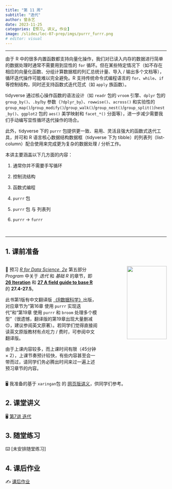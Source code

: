 ```yaml
---
title: "第 11 周"
subtitle: "迭代"
author: 曾永艺
date: 2023-11-25
categories: [预习, 讲义, 作业]
image: /slides/lec-07-prep/imgs/purrr_furrr.png
# editor: visual
---
```


<hr>

由于 R 中的很多内置函数都支持向量化操作，我们对已读入内存的数据进行简单的数据处理时通常不需要用到显性的 `for` 循环。但在某些特定情况下（如不存在相应的向量化函数、分组计算数据框的列汇总统计量、导入 / 输出多个文档等），循环迭代操作可能难以完全避免。R 支持传统命令式编程语言的 `for`、`while`、`if` 等控制结构，同时还支持函数式迭代范式（如 `apply` 族函数）。

tidyverse 通过核心操作函数的语法设计（如 `readr` 包的 `vroom` 引擎、`dplyr` 包的 `group_by()`、`.by`/`by` 参数（`?dplyr_by`）、`rowwise()`、`across()` 和实验性的 `group_map()`/`group_modify()`/`group_walk()`/`group_nest()`/`group_split()`/`nest_by()`、`ggplot2` 包的 `aes()` 美学映射和 `facet_*()` 分面等），进一步减少需要我们手动编写显性循环迭代操作的场合。

此外，tidyverse 下的 `purrr` 包提供更一致、易用、灵活且强大的函数式迭代工具，并可和 R 语言核心数据结构数据框（tidyverse 下为 tibble）的列表列（list-column）配合使用来完成更为复杂的数据处理 / 分析工作。

本讲主要涵盖以下几方面的内容：

1. 通常你并不需要手写循环

2. 控制流结构

3. 函数式编程

4. `purrr` 包

5. `purrr` 包 与 列表列

6. `purrr` -> `furrr`

<br><hr>

## 1. 课前准备

:::::{.columns}

::::{.column width="60%"}

📖 预习 [*R for Data Science, 2e*](https://r4ds.hadley.nz/) 第五部分 _Program_ 中关于 _迭代_ 和 _基础 R_ 的章节，即 [**26 Iteration**](https://r4ds.hadley.nz/iteration) 和 [**27  A field guide to base R**](https://r4ds.hadley.nz/base-r) 的 **27.4-27.5**。

:::{.callout-tip appearance="simple"}
此书第1版有中文翻译版 [《R数据科学》](https://www.ituring.com.cn/book/2113)出版，对应章节为“第16章 使用 `purrr` 实现迭代”和“第19章 使用 `purrr` 和 `broom` 处理多个模型”（很遗憾，翻译版的第19章出现大量删减🙃，建议参阅英文原著）。若同学们觉得直接阅读英文原版教材有点吃力 / 费时，可参阅中文翻译版。
:::

:::{.callout-warning appearance="simple"}
由于上课内容较多，而上课时间有限（45分钟 × 2），上课节奏预计较快，有些内容甚至会一带而过，请同学们务必腾出时间来过一遍上述预习章节的内容。
:::

::::

::::{.column width="40%"}
:::{style="text-align:right"}
<img src="https://r4ds.hadley.nz/cover.jpg" class="cover" width="80%"/>
:::
::::

:::::

🖥️ 我准备的基于 `xaringan`包 的 [网页版讲义](/slides/lec-07-prep/L07_Iteration_Prep.html)，供同学们参考。


## 2. 课堂讲义

🖥️ [第7讲 迭代](/slides/lec-07/L07_Iteration.html)

## 3. 随堂练习

⌨️ [未安排随堂练习]

## 4. 课后作业

✍️ [课后作业](/hw/hw-08.qmd)

<br>

<!-- ::: {style="font-size:0.875em; text-align:right"} -->
<!-- 回到 [课程安排](../schedule.qmd) ⏎ -->
<!-- ::: -->
